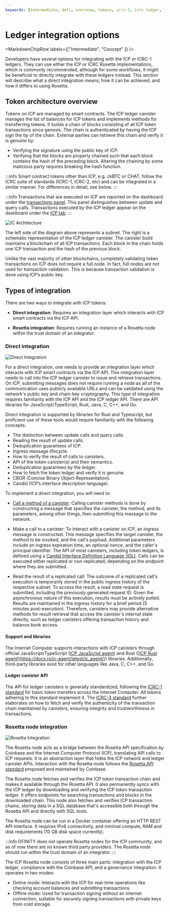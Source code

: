 ```yaml
---
keywords: [intermediate, defi, overview, tokens, icrc-1, icrc ledger, token integration, direct integration,icrc]
---
```



# Ledger integration options

<MarkdownChipRow labels={["Intermediate", "Concept"  ]} />

Developers have several options for integrating with the ICP or ICRC-1 ledgers. They can use either the ICP or ICRC Rosetta implementations, which is commonly recommended, although for some workflows, it might be beneficial to directly integrate with these ledgers instead. This section will describe what a direct integration means, how it can be achieved, and how it differs to using Rosetta.

##  Token architecture overview


Tokens on ICP are managed by smart contracts. The ICP ledger canister manages the list of balances for ICP tokens and implements methods for transferring tokens. It builds a chain of blocks consisting of all ICP token transactions since genesis. The chain is authenticated by having the ICP sign the tip of the chain. External parties can retrieve this chain and verify it is genuine by:
- Verifying the signature using the public key of ICP.
- Verifying that the blocks are properly chained such that each block contains the hash of the preceding block. Altering the chaining by some malicious party requires breaking the hash function.

:::info
Smart contract tokens other than ICP, e.g. ckBTC or CHAT, follow the ICRC suite of standards (ICRC-1, ICRC-2, etc) and can be integrated in a similar manner. For differences in detail, see below.
:::

:::info
Transactions that are executed on ICP are reported on the dashboard under the [transactions panel](https://dashboard.internetcomputer.org/). This panel distinguishes between update and query calls. Transactions executed by the ICP ledger appear on the dashboard under the [ICP tab](https://dashboard.internetcomputer.org/transactions).
:::

![IC Architecture](ic_architecture.png)

The left side of the diagram above represents a <GlossaryTooltip>subnet</GlossaryTooltip>. The right is a schematic representation of the ICP ledger canister. The canister build maintains a blockchain of all ICP transactions. Each block in the chain holds one ICP transaction and the hash of the previous block.

Unlike the vast majority of other blockchains, completely validating token transactions on ICP does not require a full node. In fact, full nodes are not used for transaction validation. This is because transaction validation is done using ICP’s public key.

## Types of integration

There are two ways to integrate with ICP tokens:

- **Direct integration**: Requires an integration layer which interacts with ICP smart contracts via the ICP API.

- **Rosetta integration**: Requires running an instance of a Rosetta node within the trust domain of an integrator.

### Direct integration

![Direct Integration](direct_integration.png)

For a direct integration, one needs to provide an integration layer which interacts with ICP smart contracts via the ICP API. This integration layer needs to call into the ICP ledger canister to issue and retrieve transactions. On ICP, submitting messages does not require running a node as all of the communication uses publicly available URLs and can be validated using the network's public key and chain-key cryptography. This type of integration requires familiarity with the ICP API and the ICP ledger API. There are API libraries for JavaScript/TypeScript, Rust, Java, C, C++, and Go.

Direct integration is supported by libraries for Rust and Typescript, but proficient use of these tools would require familiarity with the following concepts:

- The distinction between update calls and query calls.
- Reading the result of update calls.
- Deduplication guarantees of ICP.
- Ingress message lifecycle.
- How to verify the result of calls to canisters.
- API of the token canister(s) and their semantics.
- Deduplication guarantees by the ledger.
- How to fetch the token ledger and verify it is genuine.
- CBOR (Concise Binary Object Representation).
- Candid (ICP’s interface description language).

To implement a direct integration, you will need to:

- [Call a method of a canister](#http-call-overview): Calling canister methods is done by constructing a message that specifies the canister, the method, and its parameters, among other things, then submitting this message to the network.

- Make a call to a canister: To interact with a canister on ICP, an ingress message is constructed. This message specifies the target canister, the method to be invoked, and the call's payload. Additional parameters include an ingress expiration time, an optional nonce, and the caller's <GlossaryTooltip>principal</GlossaryTooltip> identifier. The API of most canisters, including token ledgers, is defined using a [Candid Interface Definition Language (IDL)](https://internetcomputer.org/docs/current/developer-docs/smart-contracts/candid/candid-concepts). Calls can be executed either replicated or non-replicated, depending on the endpoint where they are submitted.

- Read the result of a replicated call: The outcome of a replicated call's execution is temporarily stored in the public ingress history of the respective <GlossaryTooltip>subnet</GlossaryTooltip>. To access the result, a read state request is submitted, including the previously generated request ID. Given the asynchronous nature of this execution, results must be actively polled. Results are maintained in the ingress history for a brief period (5 minutes post-execution). Therefore, canisters may provide alternative methods for result retrieval that access the canister's internal state directly, such as ledger canisters offering transaction history and balance book access.



#### Support and libraries

The Internet Computer supports interactions with ICP canisters through official JavaScript/TypeScript ([ICP JavaScript agent](https://www.npmjs.com/package/@dfinity/agent)) and Rust ([[ICP Rust agent](https://docs.rs/ic-agent/latest/ic_agent/)](https://docs.rs/ic-agent/latest/ic_agent/)) libraries. Additionally, third-party libraries exist for other languages like Java, C, C++, and Go.

#### Ledger canister API
The API for ledger canisters is generally standardized, following the [ICRC-1 standard](https://github.com/dfinity/ICRC-1/blob/icrc-3/standards/ICRC-1/README.md) for basic token transfers across the Internet Computer. All tokens adhering to this standard implement it. The [ICRC-3 standard](https://github.com/dfinity/ICRC-1/tree/icrc-3/standards/ICRC-3) further elaborates on how to fetch and verify the authenticity of the transaction chain maintained by canisters, ensuring integrity and trustworthiness in transactions.

### Rosetta node integration

![Rosetta Integration](rosetta_integration.png)

The Rosetta node acts as a bridge between the Rosetta API specification by Coinbase and the Internet Computer Protocol (ICP), translating API calls to ICP requests. It is an abstraction layer that hides the ICP network and ledger canister APIs. Interaction with the Rosetta node follows the [Rosetta API standard](https://docs.cdp.coinbase.com/mesh/docs/welcome) proposed and maintained by Coinbase.

The Rosetta node fetches and verifies the ICP token transaction chain and makes it available through the Rosetta API. It also permanently syncs with the ICP ledger by downloading and verifying the ICP token transaction ledger. It offers endpoints for searching transactions and blocks in the downloaded chain.  This node also fetches and verifies ICP transaction chains, storing data in a SQL database that's accessible both through the Rosetta API and directly with SQL tools.

The Rosetta node can be run in a Docker container offering an HTTP REST API interface. It requires IPv6 connectivity, and minimal compute, RAM and disk requirements (10 GB disk space currently).


:::info
DFINITY does not operate Rosetta nodes for the ICP community, and as of now there are no known third party providers. The Rosetta node should run within the trust domain of an integrator.
:::

The ICP Rosetta node consists of three main parts: integration with the ICP ledger, compliance with the Coinbase API, and a governance integration. It operates in two modes:
- Online mode: Interacts with the ICP for real-time operations like checking account balances and submitting transactions.
- Offline mode: Used for transaction signing without an internet connection, suitable for securely signing transactions with private keys from cold storage.
